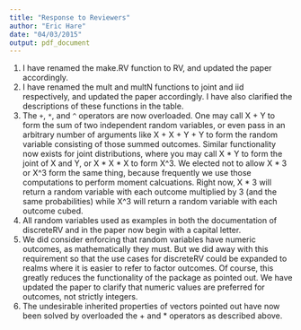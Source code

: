 ```yaml
---
title: "Response to Reviewers"
author: "Eric Hare"
date: "04/03/2015"
output: pdf_document
---
```


1. I have renamed the make.RV function to RV, and updated the paper accordingly.
2. I have renamed the mult and multN functions to joint and iid respectively, and updated the paper accordingly. I have also clarified the descriptions of these functions in the table.
3. The `+`, `*`, and `^` operators are now overloaded. One may call X + Y to form the sum of two independent random variables, or even pass in an arbitrary number of arguments like X + X + Y + Y to form the random variable consisting of those summed outcomes. Similar functionality now exists for joint distributions, where you may call X * Y to form the joint of X and Y, or X * X * X to form X^3. We elected not to allow X * 3 or X^3 form the same thing, because frequently we use those computations to perform moment calcuations. Right now, X * 3 will return a random variable with each outcome multiplied by 3 (and the same probabilities) while X^3 will return a random variable with each outcome cubed.
4. All random variables used as examples in both the documentation of discreteRV and in the paper now begin with a capital letter.
5. We did consider enforcing that random variables have numeric outcomes, as mathematically they must. But we did away with this requirement so that the use cases for discreteRV could be expanded to realms where it is easier to refer to factor outcomes. Of course, this greatly reduces the functionality of the package as pointed out. We have updated the paper to clarify that numeric values are preferred for outcomes, not strictly integers.
6. The undesirable inherited properties of vectors pointed out have now been solved by overloaded the + and * operators as described above.